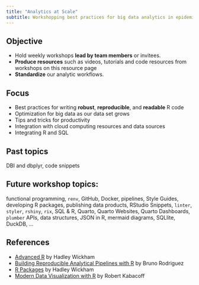 ```yaml
---
title: "Analytics at Scale"
subtitle: Workshopping best practices for big data analytics in epidemiology 
---
```


## Objective

-   Hold weekly workshops **lead by team members** or invitees.
-   **Produce resources** such as videos, tutorials and code resources from workshops on this resource page
-   **Standardize** our analytic workflows.

## Focus

-   Best practices for writing **robust**, **reproducible**, and **readable** R code
-   Optimization for big data as our data set grows
-   Tips and tricks for productivity
-   Integration with cloud computing resources and data sources
-   Integrating R and SQL

## Past topics

DBI and dbplyr, code snippets

## Future workshop topics:

functional programming, `renv`, GitHub, Docker, pipelines, Style Guides, developing R packages, publishing data products, RStudio Snippets, `linter`, `styler`, `rshiny`, `rix`, SQL & R, Quarto, Quarto Websites, Quarto Dashboards, `plumber` APIs, data structures, JSON in R, mermaid diagrams, SQLlite, DuckDB, ...

## References

-   [Advanced R](http://adv-r.had.co.nz/) by Hadley Wickham
-   [Building Reproducible Analytical Pipelines with R](https://raps-with-r.dev/) by Bruno Rodriguez
-   [R Packages](https://r-pkgs.org/) by Hadley Wickham
-   [Modern Data Visualization with R](https://rkabacoff.github.io/datavis/) by Robert Kabacoff
